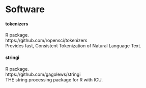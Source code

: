 # Software {-}

#### tokenizers {-}
R package.  
https://github.com/ropensci/tokenizers  
Provides fast, Consistent Tokenization of Natural Language Text.


#### stringi {-}
R package.  
https://github.com/gagolews/stringi  
THE string processing package for R with ICU.